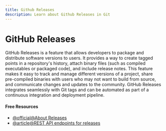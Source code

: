 ```yaml
---
title: Github Releases
description: Learn about Github Releases in Git
---
```


# GitHub Releases

GitHub Releases is a feature that allows developers to package and distribute software versions to users. It provides a way to create tagged points in a repository's history, attach binary files (such as compiled executables or packaged code), and include release notes. This feature makes it easy to track and manage different versions of a project, share pre-compiled binaries with users who may not want to build from source, and communicate changes and updates to the community. GitHub Releases integrates seamlessly with Git tags and can be automated as part of a continuous integration and deployment pipeline.

#### Free Resources

- [@official@About Releases](https://docs.github.com/en/repositories/releasing-projects-on-github/about-releases)
- [@article@REST API endpoints for releases](https://docs.github.com/en/rest/releases/releases?apiVersion=2022-11-28)
